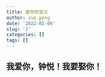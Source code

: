 ```yaml
---
title: 爱你哟宝贝
author: zuo peng
date: '2022-02-08'
slug: '2'
categories: []
tags: []
---
```

## 我爱你，钟悦！我要娶你！
